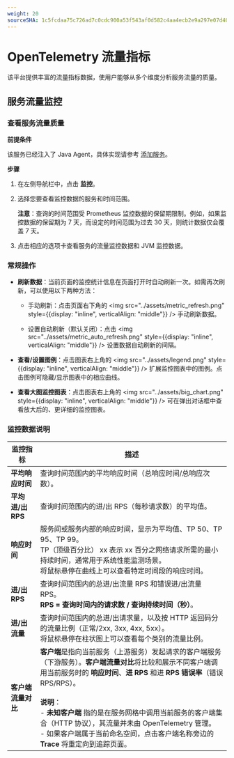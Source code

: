 ```yaml
---
weight: 20
sourceSHA: 1c5fcdaa75c726ad7c0cdc900a53f543af0d582c4aa4ecb2e9a297e07d407de6
---
```


# OpenTelemetry 流量指标

该平台提供丰富的流量指标数据，使用户能够从多个维度分析服务流量的质量。

## 服务流量监控

### 查看服务流量质量

**前提条件**

该服务已经注入了 Java Agent，具体实现请参考 [添加服务](../../microservice/add-service.md#add-opentelemetry-service)。

**步骤**

1. 在左侧导航栏中，点击 **监控**。

2. 选择您要查看监控数据的服务和时间范围。

   **注意**：查询的时间范围受 Prometheus 监控数据的保留期限制。例如，如果监控数据的保留期为 7 天，而设定的时间范围为过去 30 天，则统计数据仅会覆盖 7 天。

3. 点击相应的选项卡查看服务的流量监控数据和 JVM 监控数据。

### 常规操作

- **刷新数据**：当前页面的监控统计信息在页面打开时自动刷新一次。如需再次刷新，可以使用以下两种方法：

  - 手动刷新：点击页面右下角的 <img src="../assets/metric_refresh.png" style={{display: "inline", verticalAlign: "middle"}} /> 手动刷新数据。

  - 设置自动刷新（默认关闭）：点击 <img src="../assets/metric_auto_refresh.png" style={{display: "inline", verticalAlign: "middle"}} /> 设置数据自动刷新的间隔。

- **查看/设置图例**：点击图表右上角的 <img src="../assets/legend.png" style={{display: "inline", verticalAlign: "middle"}} /> 扩展监控图表中的图例。点击图例可隐藏/显示图表中的相应曲线。

- **查看大图监控图表**：点击图表右上角的 <img src="../assets/big_chart.png" style={{display: "inline", verticalAlign: "middle"}} /> 可在弹出对话框中查看放大后的、更详细的监控图表。

### 监控数据说明

| 监控指标                          | 描述                                                                                                                                                                                                                                                                                                                                                                                                                                                                                                                                                                                                                                                                                   |
| --------------------------------- | ------------------------------------------------------------------------------------------------------------------------------------------------------------------------------------------------------------------------------------------------------------------------------------------------------------------------------------------------------------------------------------------------------------------------------------------------------------------------------------------------------------------------------------------------------------------------------------------------------------------------------------------------------------------------------------- |
| **平均响应时间**                  | 查询时间范围内的平均响应时间（总响应时间/总响应次数）。                                                                                                                                                                                                                                                                                                                                                                                                                                                                                                                                                                                                                                |
| **平均进/出 RPS**                 | 查询时间范围内的进/出 RPS（每秒请求数）的平均值。                                                                                                                                                                                                                                                                                                                                                                                                                                                                                                                                                                                                                                     |
| **响应时间**                      | 服务间或服务内部的响应时间，显示为平均值、TP 50、TP 95、TP 99。<br />TP（顶级百分比） xx 表示 xx 百分之网络请求所需的最小持续时间，通常用于系统性能监测场景。<br />将鼠标悬停在曲线上可以查看特定时间段的响应时间。                                                                                                                                                                                                                                                                                                                                                                            |
| **进/出 RPS**                     | 查询时间范围内的总进/出流量 RPS 和错误进/出流量 RPS。<br />**RPS = 查询时间内的请求数 / 查询持续时间（秒）**。                                                                                                                                                                                                                                                                                                                                                                                                                                                                                                          |
| **进/出流量**                      | 查询时间范围内的总进/出请求量，以及按 HTTP 返回码分的流量比例（正常/2xx, 3xx, 4xx, 5xx）。<br />将鼠标悬停在柱状图上可以查看每个类别的流量比例。                                                                                                                                                                                                                                                                                                                                                                                                                                                                                                          |
| **客户端流量对比**                | **客户端**是指向当前服务（上游服务）发起请求的客户端服务（下游服务）。**客户端流量对比**将比较和展示不同客户端调用当前服务时的 **响应时间**、**进 RPS** 和进 **RPS 错误率**（错误 RPS/RPS）。<br /><br />**说明**：<br />- **未知客户端** 指的是在服务网格中调用当前服务的客户端集合（HTTP 协议），其流量并未由 OpenTelemetry 管理。<br />- 如果客户端属于当前命名空间，点击客户端名称旁边的 **Trace** 将重定向到追踪页面。 |
